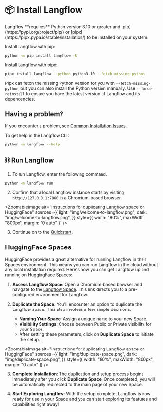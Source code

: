 
# 📦 Install Langflow

<Admonition type="info">
  Langflow **requires** Python version 3.10 or greater and
  [pip](https://pypi.org/project/pip/) or
  [pipx](https://pipx.pypa.io/stable/installation/) to be installed on your
  system.
</Admonition>

Install Langflow with pip:

```bash
python -m pip install langflow -U
```

Install Langflow with pipx:

```bash
pipx install langflow --python python3.10 --fetch-missing-python
```

Pipx can fetch the missing Python version for you with `--fetch-missing-python`, but you can also install the Python version manually. Use `--force-reinstall` to ensure you have the latest version of Langflow and its dependencies.

## Having a problem?

If you encounter a problem, see [Common Installation Issues](/migration/possible-installation-issues).

To get help in the Langflow CLI:

```bash
python -m langflow --help
```

## ⛓️ Run Langflow

1. To run Langflow, enter the following command.

```bash
python -m langflow run
```

2. Confirm that a local Langflow instance starts by visiting `http://127.0.0.1:7860` in a Chromium-based browser.

<ZoomableImage
  alt="Instructions for duplicating Langflow space on HuggingFace"
  sources={{
    light: "img/welcome-to-langflow.png",
    dark: "img/welcome-to-langflow.png",
  }}
  style={{ width: "80%", maxWidth: "800px", margin: "0 auto" }}
/>

3. Continue on to the [Quickstart](./quickstart).

## HuggingFace Spaces

HuggingFace provides a great alternative for running Langflow in their Spaces environment. This means you can run Langflow in the cloud without any local installation required. Here's how you can get Langflow up and running on HuggingFace Spaces:

1. **Access Langflow Space**: Open a Chromium-based browser and navigate to the [Langflow Space](https://huggingface.co/spaces/Langflow/Langflow?duplicate=true). This link directs you to a pre-configured environment for Langflow.

2. **Duplicate the Space**: You'll encounter an option to duplicate the Langflow space. This step involves a few simple decisions:
   - **Naming Your Space**: Assign a unique name to your new Space.
   - **Visibility Settings**: Choose between Public or Private visibility for your Space.
   - After setting these parameters, click on **Duplicate Space** to initiate the setup.

<ZoomableImage
  alt="Instructions for duplicating Langflow space on HuggingFace"
  sources={{
    light: "img/duplicate-space.png",
    dark: "img/duplicate-space.png",
  }}
  style={{ width: "80%", maxWidth: "800px", margin: "0 auto" }}
/>

3. **Complete Installation**: The duplication and setup process begins immediately after you click **Duplicate Space**. Once completed, you will be automatically redirected to the main page of your new Space.

4. **Start Exploring Langflow**: With the setup complete, Langflow is now ready for use in your Space and you can start exploring its features and capabilities right away!
